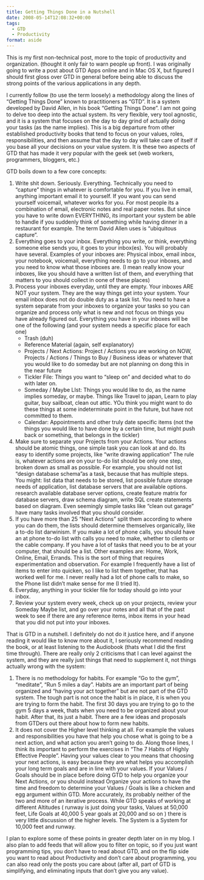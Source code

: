 ```yaml
---
title: Getting Things Done in a Nutshell
date: 2008-05-14T12:08:32+00:00
tags:
  - GTD
  - Productivity
format: aside
---
```

This is my first non-technical post, more to the topic of productivity and organization. (thought it only fair to warn people up front). I was originally going to write a post about GTD Apps online and in Mac OS X, but figured I should first gloss over GTD in general before being able to discuss the strong points of the various applications in any depth.

I currently follow (to use the term loosely) a methodology along the lines of &#8220;Getting Things Done&#8221; known to practitioners as &#8220;GTD&#8221;. It is a system developed by David Allen, in his book &#8220;Getting Things Done&#8221;. I am not going to delve too deep into the actual system. Its very flexible, very tool agnostic, and it is a system that focuses on the day to day grind of actually doing your tasks (as the name implies). This is a big departure from other established productivity books that tend to focus on your values, roles, responsibilities, and then assume that the day to day will take care of itself if you base all your decisions on your value system. It is these two aspects of GTD that has made it very popular with the geek set (web workers, programmers, bloggers, etc.)

GTD boils down to a few core concepts:

  1. Write shit down. Seriously. Everything. Technically you need to &#8220;capture&#8221; things in whatever is comfortable for you. If you live in email, anything important email it to yourself. If you want you can send yourself voicemail, whatever works for you. For most people its a combination of email, electronic notes and real paper notes. But since you have to write down EVERYTHING, its important your system be able to handle if you suddenly think of something while having dinner in a restaurant for example. The term David Allen uses is &#8220;ubiquitous capture&#8221;.
  2. Everything goes to your inbox. Everything you write, or think, everything someone else sends you, it goes to your inbox(es). You will probably have several. Examples of your inboxes are: Physical inbox, email inbox, your notebook, voicemail, everything needs to go to your inboxes, and you need to know what those inboxes are. (I mean really know your inboxes, like you should have a written list of them, and everything that matters to you should collect in oone of these places)
  3. Process your inboxes everyday, until they are empty. Your inboxes ARE NOT your system. They are the way things get into your system. Your email inbox does not do double duty as a task list. You need to have a system separate from your inboxes to organize your tasks so you can organize and process only what is new and not focus on things you have already figured out. Everything you have in your inboxes will be one of the following (and your system needs a specific place for each one)
      * Trash (duh)
      * Reference Material (again, self explanatory)
      * Projects / Next Actions: Project / Actions you are working on NOW, Projects / Actions / Things to Buy / Business ideas or whatever that you would like to do someday but are not planning on dong this in the near future
      * Tickler File: Things you want to &#8220;sleep on&#8221; and decided what to do with later on.
      * Someday / Maybe LIst: Things you would like to do, as the name implies someday, or maybe. Things like Travel to japan, Learn to play guitar, buy sailboat, clean out attic. YOu think you might want to do these things at some indeterminate point in the future, but have not committed to them.
      * Calendar: Appointments and other truly date specific items (not the things you would like to have done by a certain time, but might push back or something, that belongs in the tickler)
  4. Make sure to separate your Projects from your Actions. Your actions should be atomic things, one simple task you can look at and do. Its easy to identify some projects, like &#8220;write drawing application&#8221; The rule is, whatever actions are on your to-do list should be only one step, broken down as small as possible. For example, you should not list &#8220;design database schema&#8221;as a task, because that has multiple steps. You might: list data that needs to be stored, list possible future storage needs of application, list database servers that are available options. research available database server options, create feature matrix for database servers, draw schema diagram, write SQL create statements based on diagram. Even seemingly simple tasks like &#8220;clean out garage&#8221; have many tasks involved that you should consider.
  5. If you have more than 25 &#8220;Next Actions&#8221; split them according to where you can do them, the lists should determine themselves organically, like a to-do list darwinism. If you make a lot of phone calls, you should have an at phone to-do list with calls you need to make, whether to clients or the cable company. If you have a lot of tasks that need you to be at your computer, that should be a list. Other examples are: Home, Work, Online, Email, Errands. This is the sort of thing that requires experimentation and observation. For example I frequently have a list of items to enter into quicken, so I like to list them together, that has worked well for me. I never really had a lot of phone calls to make, so the Phone list didn&#8217;t make sense for me (I tried It).
  6. Everyday, anything in your tickler file for today should go into your inbox.
  7. Review your system every week, check up on your projects, review your Someday Maybe list, and go over your notes and all that of the past week to see if there are any reference items, inbox items in your head that you did not put into your inboxes.

That is GTD in a nutshell. I definitely do not do it justice here, and if anyone reading it would like to know more about it, I seriously recommend reading the book, or at least listening to the Audiobook (thats what I did the first time through). There are really only 2 criticisms that I can level against the system, and they are really just things that need to supplement it, not things actually wrong with the system:

  1. There is no methodology for habits. For example &#8220;Go to the gym&#8221;, &#8220;meditate&#8221;, &#8220;Run 5 miles a day&#8221;. Habits are an important part of being organized and &#8220;having your act together&#8221; but are not part of the GTD system. The tough part is not once the habit is in place, it is when you are trying to form the habit. The first 30 days you are trying to go to the gym 5 days a week, thats when you need to be organized about your habit. After that, its just a habit. There are a few ideas and proposals from GTDers out there about how to form new habits.
  2. It does not cover the Higher level thinking at all. For example the values and responsibilities you have that help you chose what is going to be a next action, and what action you aren&#8217;t going to do. Along those lines, I think its important to perform the exercises in &#8220;The 7 Habits of Highly Effective People&#8221;. Having your values clear to you means that choosing your next actions, is easy because they are what helps you accomplish your long term goals and are in line with your values. If your Values / Goals should be in place before doing GTD to help you organize your Next Actions, or you should instead Organize your actions to have the time and freedom to determine your Values / Goals is like a chicken and egg argument within GTD. More accurately, its probably neither of the two and more of an iterative process. While GTD speaks of working at different Altitudes ( runway is just doing your tasks, Values at 50,000 feet, Life Goals at 40,000 5 year goals at 20,000 and so on ) there is very little discussion of the higher levels. The System is a System for 10,000 feet and runway.

I plan to explore some of these points in greater depth later on in my blog. I also plan to add feeds that will allow you to filter on topic, so if you just want programming tips, you don&#8217;t have to read about GTD, and on the flip side you want to read about Productivity and don&#8217;t care about programming, you can also read only the posts you care about (after all, part of GTD is simplifying, and eliminating inputs that don&#8217;t give you any value).
